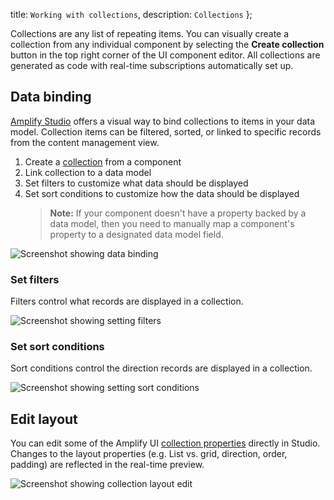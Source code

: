   title: `Working with collections`,
  description: `Collections`
};

Collections are any list of repeating items. You can visually create a collection from any individual component by selecting the **Create collection** button in the top right corner of the UI component editor. All collections are generated as code with real-time subscriptions automatically set up.

## Data binding

[Amplify Studio](/console/adminui/start/#logging-in-and-creating-an-app) offers a visual way to bind collections to items in your data model. Collection items can be filtered, sorted, or linked to specific records from the content management view.

1. Create a [collection](/console/tutorial/collections/) from a component
2. Link collection to a data model
3. Set filters to customize what data should be displayed
4. Set sort conditions to customize how the data should be displayed
   > **Note:** If your component doesn't have a property backed by a data model, then you need to manually map a component's property to a designated data model field.

![Screenshot showing data binding](/images/console/ui-collections-databind.png)

### Set filters

Filters control what records are displayed in a collection.

![Screenshot showing setting filters](/images/console/ui-collections-set-filters.png)

### Set sort conditions

Sort conditions control the direction records are displayed in a collection.

![Screenshot showing setting sort conditions](/images/console/ui-collections-set-sort-conditions.png)

## Edit layout

You can edit some of the Amplify UI [collection properties](https://ui.docs.amplify.aws/react/components/collection) directly in Studio. Changes to the layout properties (e.g. List vs. grid, direction, order, padding) are reflected in the real-time preview.

![Screenshot showing collection layout edit](/images/console/ui-collections-layout.png)
